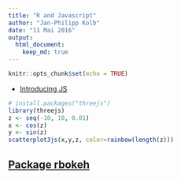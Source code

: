 ```yaml
---
title: "R and Javascript"
author: "Jan-Philipp Kolb"
date: "11 Mai 2016"
output: 
  html_document:
    keep_md: true
---
```


```r
knitr::opts_chunk$set(echo = TRUE)
```

- [Introducing JS](https://www.opencpu.org/posts/js-release-0-1/)


```r
# install.packages("threejs")
library(threejs)
z <- seq(-10, 10, 0.01)
x <- cos(z)
y <- sin(z)
scatterplot3js(x,y,z, color=rainbow(length(z)))
```

## [Package rbokeh](http://hafen.github.io/rbokeh/)